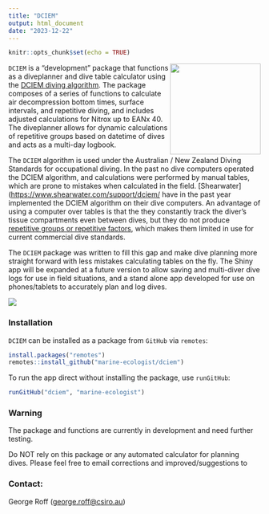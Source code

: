 ```yaml
---
title: "DCIEM"
output: html_document 
date: "2023-12-22"
---
```


```r
knitr::opts_chunk$set(echo = TRUE)
```

<img src="https://marine-ecologist.github.io/DCIEM/images/dciemhex.png" style="float: right;" width="181"/>

`DCIEM` is a "development" package that functions as a diveplanner and dive table calculator using the [DCIEM diving algorithm](https://www.divegearexpress.com/amfile/file/download/file/143/product/8927/). The package composes of a series of functions to calculate air decompression bottom times, surface intervals, and repetitive diving, and includes adjusted calculations for Nitrox up to EANx 40. The diveplanner allows for dynamic calculations of repetitive groups based on datetime of dives and acts as a multi-day logbook.

The `DCIEM` algorithm is used under the Australian / New Zealand Diving Standards for occupational diving. In the past no dive computers operated the DCIEM algorithm, and calculations were performed by manual tables, which are prone to mistakes when calculated in the field. [Shearwater](<https://www.shearwater.com/support/dciem/> have in the past year implemented the DCIEM algorithm on their dive computers. An advantage of using a computer over tables is that the they constantly track the diver's tissue compartments even between dives, but they do not produce [repetitive groups or repetitive factors](https://www.shearwater.com/products/dciem/#:~:text=Shearwater%27s%20DCIEM%20implementation%20does%20not,tissue%20compartments%20even%20between%20dives), which makes them limited in use for current commercial dive standards.

The `DCIEM` package was written to fill this gap and make dive planning more straight forward with less mistakes calculating tables on the fly. The Shiny app will be expanded at a future version to allow saving and multi-diver dive logs for use in field situations, and a stand alone app developed for use on phones/tablets to accurately plan and log dives.

![](https://raw.githubusercontent.com/marine-ecologist/DCIEM/refs/heads/main/rmarkdown/images/app.png)

### Installation

`DCIEM` can be installed as a package from `GitHub` via `remotes`:

```r

install.packages("remotes")
remotes::install_github("marine-ecologist/dciem")


```

To run the app direct without installing the package, use `runGitHub`:

```r

runGitHub("dciem", "marine-ecologist")
```

### Warning

The package and functions are currently in development and need further testing.

Do NOT rely on this package or any automated calculator for planning dives. Please feel free to email corrections and improved/suggestions to

### Contact:

George Roff ([george.roff\@csiro.au](%22mailto:george.roff@csiro.au%22))
